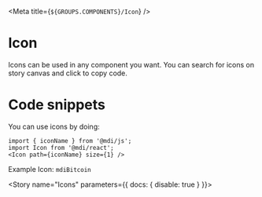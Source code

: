 
<Meta title={`${GROUPS.COMPONENTS}/Icon`} />

# Icon

Icons can be used in any component you want. You can search for icons on story canvas and click to copy code.

# Code snippets

You can use icons by doing:

```
import { iconName } from '@mdi/js';
import Icon from '@mdi/react';
<Icon path={iconName} size={1} />
```
Example Icon: `mdiBitcoin` <Icon path={mdiBitcoin} size={1} />

<Story name="Icons" parameters={{ docs: { disable: true } }}>
  <div>
    <IconSearch />
  </div>
</Story>
